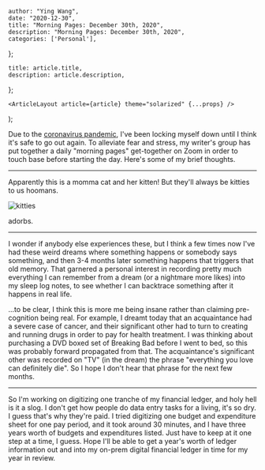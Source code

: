 

    author: "Ying Wang",
    date: "2020-12-30",
    title: "Morning Pages: December 30th, 2020",
    description: "Morning Pages: December 30th, 2020",
    categories: ['Personal'],
};

    title: article.title,
    description: article.description,
};

    <ArticleLayout article={article} theme="solarized" {...props} />
);


Due to the [coronavirus
pandemic](https://en.wikipedia.org/wiki/2019-20_coronavirus_pandemic), I've been
locking myself down until I think it's safe to go out again. To alleviate fear
and stress, my writer's group has put together a daily "morning pages"
get-together on Zoom in order to touch base before starting the day. Here's some
of my brief thoughts.

---

Apparently this is a momma cat and her kitten! But they'll always be kitties to
us hoomans.

![kitties](/img/posts/2020/12/30/morning_pages.webp)

adorbs.

---

I wonder if anybody else experiences these, but I think a few times now I've had
these weird dreams where something happens or somebody says something, and then
3-4 months later something happens that triggers that old memory. That garnered
a personal interest in recording pretty much everything I can remember from a
dream (or a nightmare more likes) into my sleep log notes, to see whether I can
backtrace something after it happens in real life.

...to be clear, I think this is more me being insane rather than claiming
pre-cognition being real. For example, I dreamt today that an acquaintance had a
severe case of cancer, and their significant other had to turn to creating and
running drugs in order to pay for health treatment. I was thinking about
purchasing a DVD boxed set of Breaking Bad before I went to bed, so this was
probably forward propagated from that. The acquaintance's significant other was
recorded on "TV" (in the dream) the phrase "everything you love can definitely
die". So I hope I don't hear that phrase for the next few months.

---

So I'm working on digitizing one tranche of my financial ledger, and holy hell
is it a slog. I don't get how people do data entry tasks for a living, it's so
dry. I guess that's why they're paid. I tried digitizing one budget and
expenditure sheet for one pay period, and it took around 30 minutes, and I have
three years worth of budgets and expenditures listed. Just have to keep at it
one step at a time, I guess. Hope I'll be able to get a year's worth of ledger
information out and into my on-prem digital financial ledger in time for my year
in review.
